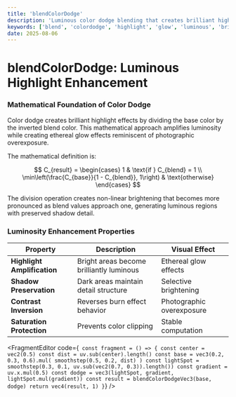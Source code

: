 ```yaml
---
title: 'blendColorDodge'
description: 'Luminous color dodge blending that creates brilliant highlights and ethereal glow effects'
keywords: ['blend', 'colordodge', 'highlight', 'glow', 'luminous', 'bright']
date: 2025-08-06
---
```



# blendColorDodge: Luminous Highlight Enhancement

### Mathematical Foundation of Color Dodge

Color dodge creates brilliant highlight effects by dividing the base color by the inverted blend color. This mathematical approach amplifies luminosity while creating ethereal glow effects reminiscent of photographic overexposure.

The mathematical definition is:

$$
C_{result} = \begin{cases}
1 & \text{if } C_{blend} = 1 \\
\min\left(\frac{C_{base}}{1 - C_{blend}}, 1\right) & \text{otherwise}
\end{cases}
$$

The division operation creates non-linear brightening that becomes more pronounced as blend values approach one, generating luminous regions with preserved shadow detail.

### Luminosity Enhancement Properties

| Property                    | Description                              | Visual Effect             |
| --------------------------- | ---------------------------------------- | ------------------------- |
| **Highlight Amplification** | Bright areas become brilliantly luminous | Ethereal glow effects     |
| **Shadow Preservation**     | Dark areas maintain detail structure     | Selective brightening     |
| **Contrast Inversion**      | Reverses burn effect behavior            | Photographic overexposure |
| **Saturation Protection**   | Prevents color clipping                  | Stable computation        |

<FragmentEditor
        code={`
const fragment = () => {
        const center = vec2(0.5)
        const dist = uv.sub(center).length()
        const base = vec3(0.2, 0.3, 0.6).mul(
                smoothstep(0.5, 0.2, dist)
        )
        const lightSpot = smoothstep(0.3, 0.1, uv.sub(vec2(0.7, 0.3)).length())
        const gradient = uv.x.mul(0.5)
        const dodge = vec3(lightSpot, gradient, lightSpot.mul(gradient))
        const result = blendColorDodgeVec3(base, dodge)
        return vec4(result, 1)
}`}
/>
